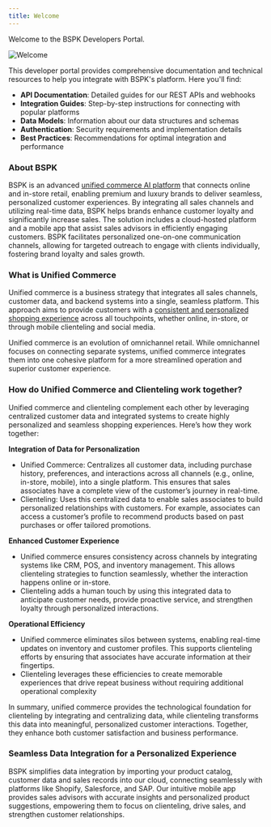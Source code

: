 ```yaml
---
title: Welcome
---
```


Welcome to the BSPK Developers Portal.

![Welcome](/images/welcome-banner.png)

This developer portal provides comprehensive documentation and technical resources to help you integrate with BSPK's platform. Here you'll find:

- **API Documentation**: Detailed guides for our REST APIs and webhooks
- **Integration Guides**: Step-by-step instructions for connecting with popular platforms
- **Data Models**: Information about our data structures and schemas
- **Authentication**: Security requirements and implementation details
- **Best Practices**: Recommendations for optimal integration and performance

### About BSPK
BSPK is an advanced [unified commerce AI platform](https://www.bspk.com) that connects online and in-store retail, enabling premium and luxury brands to deliver seamless, personalized customer experiences. By integrating all sales channels and utilizing real-time data, BSPK helps brands enhance customer loyalty and significantly increase sales. The solution includes a cloud-hosted platform and a mobile app that assist sales advisors in efficiently engaging customers. BSPK facilitates personalized one-on-one communication channels, allowing for targeted outreach to engage with clients individually, fostering brand loyalty and sales growth. 

### What is Unified Commerce
Unified commerce is a business strategy that integrates all sales channels, customer data, and backend systems into a single, seamless platform. This approach aims to provide customers with a [consistent and personalized shopping experience](https://www.bspk.com/post/maximizing-customer-retention-and-repeat-sales-with-unified-commerce-solutions) across all touchpoints, whether online, in-store, or through mobile clienteling and social media. 

Unified commerce is an evolution of omnichannel retail. While omnichannel focuses on connecting separate systems, unified commerce integrates them into one cohesive platform for a more streamlined operation and superior customer experience. 

### How do Unified Commerce and Clienteling work together?

Unified commerce and clienteling complement each other by leveraging centralized customer data and integrated systems to create highly personalized and seamless shopping experiences. Here’s how they work together:

**Integration of Data for Personalization**
- Unified Commerce: Centralizes all customer data, including purchase history, preferences, and interactions across all channels (e.g., online, in-store, mobile), into a single platform. This ensures that sales associates have a complete view of the customer’s journey in real-time.
- Clienteling: Uses this centralized data to enable sales associates to build personalized relationships with customers. For example, associates can access a customer’s profile to recommend products based on past purchases or offer tailored promotions.

**Enhanced Customer Experience**
- Unified commerce ensures consistency across channels by integrating systems like CRM, POS, and inventory management. This allows clienteling strategies to function seamlessly, whether the interaction happens online or in-store.
- Clienteling adds a human touch by using this integrated data to anticipate customer needs, provide proactive service, and strengthen loyalty through personalized interactions.

**Operational Efficiency**
- Unified commerce eliminates silos between systems, enabling real-time updates on inventory and customer profiles. This supports clienteling efforts by ensuring that associates have accurate information at their fingertips.
- Clienteling leverages these efficiencies to create memorable experiences that drive repeat business without requiring additional operational complexity

In summary, unified commerce provides the technological foundation for clienteling by integrating and centralizing data, while clienteling transforms this data into meaningful, personalized customer interactions. Together, they enhance both customer satisfaction and business performance.

### Seamless Data Integration for a Personalized Experience
BSPK simplifies data integration by importing your product catalog, customer data and sales records into our cloud, connecting seamlessly with platforms like Shopify, Salesforce, and SAP. Our intuitive mobile app provides sales advisors with accurate insights and personalized product suggestions, empowering them to focus on clienteling, drive sales, and strengthen customer relationships.
